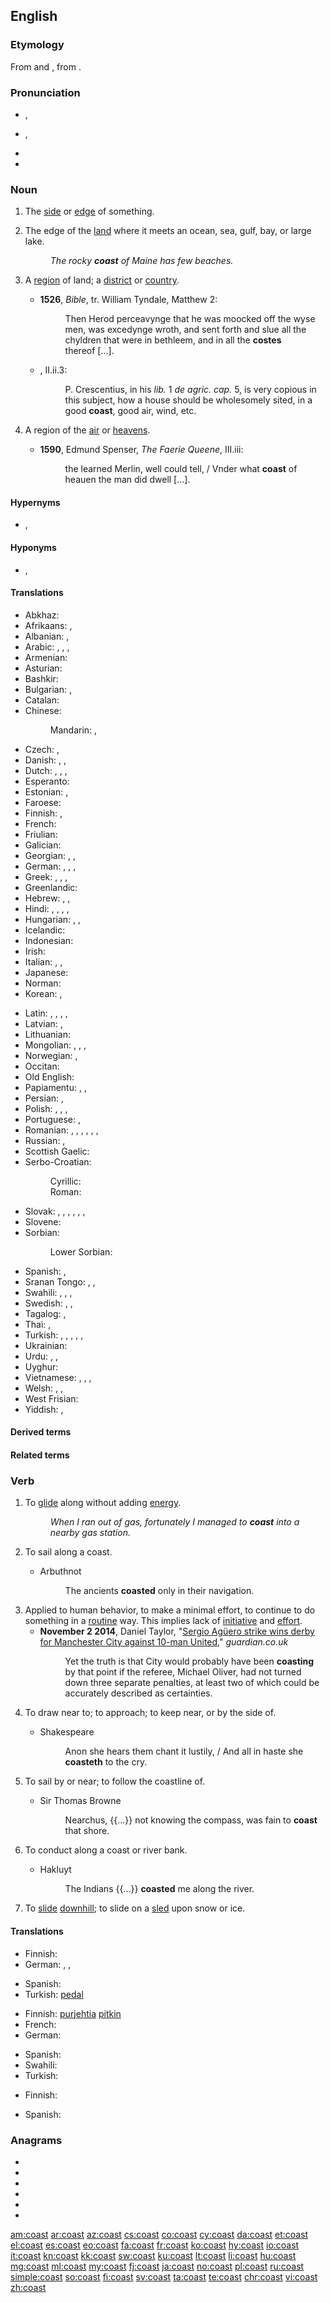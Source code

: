 ==English==
{{wikipedia}}
{{wikipedia|coast (disambiguation)}}

===Etymology===
From {{etyl|enm|en}} and {{etyl|fro|en}} {{m|fro|coste}}, from {{etyl|la|en}} {{m|la|costa||edge}}.

===Pronunciation===
* {{a|GA}} {{enPR|kōst}}, {{IPA|/koʊst/|lang=en}}
* {{a|RP}} {{enPR|kōst}}, {{IPA|/kəʊst/|lang=en}}
* {{audio|en-us-coast.ogg|Audio (US)|lang=en}}
* {{rhymes|əʊst|lang=en}}

===Noun===
{{en-noun}}

# {{label|en|obsolete}} The [[side]] or [[edge]] of something. {{defdate|15th-18th c.}}
#: {{rfquotek|Sir Isaac Newton}}
# The edge of the [[land]] where it meets an ocean, sea, gulf, bay, or large lake. {{defdate|from 14th c.}}
#: ''The rocky '''coast''' of Maine has few beaches.''
# {{label|en|obsolete}} A [[region]] of land; a [[district]] or [[country]]. {{defdate|14th-17th c.}}
#* '''1526''', ''Bible'', tr. William Tyndale, Matthew 2:
#*: Then Herod perceavynge that he was moocked off the wyse men, was excedynge wroth, and sent forth and slue all the chyldren that were in bethleem, and in all the '''costes''' thereof&nbsp;[…].
#* {{RQ:RBrtn AntmyMlncly}}, II.ii.3:
#*: P. Crescentius, in his ''lib.'' 1 ''de agric. cap.'' 5, is very copious in this subject, how a house should be wholesomely sited, in a good '''coast''', good air, wind, etc.
# {{label|en|obsolete}} A region of the [[air]] or [[heavens]]. {{defdate|14th-17th c.}}
#* '''1590''', Edmund Spenser, ''The Faerie Queene'', III.iii:
#*: the learned Merlin, well could tell, / Vnder what '''coast''' of heauen the man did dwell&nbsp;[…].

====Hypernyms====
* {{sense|edge of land meeting an ocean, sea, gulf, or bay}} {{l|en|shore}}, {{l|en|shoreline}}

====Hyponyms====
* {{sense|edge of land meeting an ocean, sea, gulf, or bay}} {{l|en|oceanfront}}, {{l|en|seashore}}

====Translations====
{{trans-top|edge of land meeting ocean, sea, gulf, bay}}
* Abkhaz: {{t-needed|ab}}
* Afrikaans: {{t|af|kus}}, {{t|af|oewer}}
* Albanian: {{t+|sq|breg}}, {{t+|sq|bregdet}}
* Arabic: {{t|ar|ساحل}}, {{t|ar|شاطئ}}, {{t|ar|تلَة}}, {{t|ar|هبوط تلَة}}
* Armenian: {{t+|hy|ափ|sc=Armn}}
* Asturian: {{t|ast|costa|f}}
* Bashkir: {{t|ba|яр|sc=Cyrl}}
* Bulgarian: {{t|bg|морски бряг|sc=Cyrl}}, {{t+|bg|крайбрежие|sc=Cyrl}}
* Catalan: {{t+|ca|costa|f}}
* Chinese:
*: Mandarin: {{t+|cmn|海岸|tr=hǎi'àn|sc=Hani}}, {{t+|cmn|岸|tr=àn|sc=Hani}}
* Czech: {{t+|cs|pobřeží|n}}, {{t+|cs|břeh|m}}
* Danish: {{t+|da|bred}}, {{t+|da|kyst}}, {{t+|da|strand|c}}
* Dutch: {{t+|nl|kust}}, {{t+|nl|kustlijn}}, {{t+|nl|zeekant}}, {{t+|nl|zeekust}}
* Esperanto: {{t|eo|marbordo}}
* Estonian: {{t+|et|rand}}, {{t|et|rannik}}
* Faroese: {{t|fo|strond|f}}
* Finnish: {{t|fi|merenrannikko}}, {{t+|fi|rannikko}}
* French: {{t+|fr|côte|f}}
* Friulian: {{t|fur|cueste|f}}
* Galician: {{t|gl|costa|f}}
* Georgian: {{t|ka|ნაპირი|sc=Geor}}, {{t|ka|ზღვის პირი|sc=Geor}}, {{t|ka|სანაპირო}}
* German: {{t-check|de|Küste}}, {{t-check|de|Küstenland}}, {{t-check|de|Strand}}, {{t-check|de|Ufer}}
* Greek: {{t+|el|ακρογιαλιά|f|sc=Grek}}, {{t+|el|γιαλός|m|sc=Grek}}, {{t+|el|ακτή|f|sc=Grek}}, {{t+|el|παραλία|f|sc=Grek}}
* Greenlandic: {{t|kl|sissaq}}
* Hebrew: {{t|he|שְׂפַת הַיָּם|sc=Hebr}}, {{t+|he|חוֹף יָם|sc=Hebr}}, {{t+|he|חוֹף|sc=Hebr}}
* Hindi: {{t|hi|सीमा|tr=sīmā|sc=Deva}}, {{t|hi|कनारा|tr=kanāra|sc=Deva}}, {{t|hi|तट|tr=tat.a|sc=Deva}}, {{t|hi|समुद्रतट|tr=samudra-tat.a|sc=Deva}}, {{t|hi|सागरतट|tr=sāgara-tat.a|sc=Deva}}
* Hungarian: {{t+|hu|part}}, {{t+|hu|partvidék}}, {{t+|hu|tengerpart}}
* Icelandic: {{t+|is|strönd|f}}
* Indonesian: {{t+|id|pantai}}
* Irish: {{t|ga|cósta|m}}
* Italian: {{t+|it|costa}}, {{t|it|costiera}}, {{t+|it|litorale}}
* Japanese: {{t+|ja|海岸|tr=[[かいがん]], kaigan|sc=Jpan}}
* Norman: {{t|nrf|côte|f}}
* Korean: {{t+|ko|연안|tr=yŏnan|sc=Kore}}, {{t+|ko|해안|tr=hae'an|sc=Kore}}
{{trans-mid}}
* Latin: {{t|la|limbus}}, {{t|la|ora}}, {{t|la|orarius}}, {{t|la|acta}}, {{t+|la|litus}}
* Latvian: {{t+|lv|krasts}}, {{t|lv|piekraste}}
* Lithuanian: {{t|lt|pajūris}}
* Mongolian: {{t+|mn|тэнгисийн эрэг|sc=Cyrl}}, {{t+|mn|хаялга|sc=Cyrl}}, {{t+|mn|далайн эрэг|sc=Cyrl}}, {{t+|mn|далайн хевее|sc=Cyrl}}
* Norwegian: {{t+|no|kyst}}, {{t+|no|strand}}
* Occitan: {{t+|oc|còsta|f}}
* Old English: {{t|ang|sæ-rima|sc=Latinx}}
* Papiamentu: {{t|pap|kanto}}, {{t|pap|kantu}}, {{t|pap|kosta}}
* Persian: {{t+|fa|ساحل|tr=sāhel|sc=fa-Arab}}, {{t+|fa|دریاکنار|tr=daryā-kenār|sc=fa-Arab}}
* Polish: {{t+|pl|brzeg}}, {{t+|pl|wybrzeże}}, {{t+|pl|zjazd}}, {{t|pl|tor bobslejowy}}
* Portuguese: {{t+|pt|costa|f}}, {{t+|pt|beira|f}}
* Romanian: {{t+|ro|coastă}}, {{t|ro|țărm de mare}}, {{t|ro|coborâre la vale}}, {{t+|ro|liman}}, {{t+|ro|mal}}, {{t+|ro|limită}}, {{t+|ro|hotar}}
* Russian: {{t|ru|мо́рской бе́рег}}, {{t+|ru|побере́жье}}
* Scottish Gaelic: {{t|gd|cladach|m}}
* Serbo-Croatian:
*: Cyrillic: {{t|sh|обала|f|sc=Cyrl}}
*: Roman: {{t+|sh|obala|f}}
* Slovak: {{t|sk|klesajúci}}, {{t|sk|morský breh}}, {{t|sk|nezaberajúci}}, {{t|sk|plávať pozdĺž pobrežia}}, {{t|sk|pobrežie}}, {{t|sk|pobrežie mora}}, {{t|sk|stúpajúci}}
* Slovene: {{t+|sl|obala|f}}
* Sorbian:
*: Lower Sorbian: {{t|dsb|pśibrjog|m}}
* Spanish: {{t+|es|costa|f}}, {{t|es|litoral|m}}
* Sranan Tongo: {{t|srn|syoro}}, {{t|srn|watrasey}}, {{t|srn|sekanti}}
* Swahili: {{t+|sw|pwani}}, {{t|sw|ufuko}}, {{t|sw|mapwa}}, {{t|sw|mapwaji}}
* Swedish: {{t|sv|gräns mot hav}}, {{t+|sv|kust}}, {{t+|sv|strand}}
* Tagalog: {{t|tl|pampang}}, {{t+|tl|baybayin}}
* Thai: {{t+|th|ชายฝั่ง|tr=chaai-fàng|sc=Thai}}, {{t|th|ทางลาดเอียง|tr=taang lâat-iang|sc=Thai}}
* Turkish: {{t+|tr|sahil}}, {{t|tr|deniz kenarı}}, {{t|tr|deniz kıyısı}}, {{t+|tr|kıyı}}, {{t|tr|kızak için uygun yokuş}}, {{t|tr|kızakla yokuştan kayma}}
* Ukrainian: {{t|uk|побере́жжя|sc=Cyrl}}
* Urdu: {{t|ur|کنارہ|tr=kanāra|sc=ur-Arab}}, {{t|ur|تٹ|tr=tat.a|sc=ur-Arab}}, {{t|ur|ساگرتٹ|tr=sāgara-tat.a|sc=ur-Arab}}
* Uyghur: {{t|ug|déngiz yaqisi|sc=ug-Arab}}
* Vietnamese: {{t+|vi|bờ biển}}, {{t|vi|đường lao}}, {{t|vi|sự lao xuống}}, {{t|vi|sự lao dốc}}
* Welsh: {{t+|cy|arfordir}}, {{t|cy|goror}}, {{t|cy|mordir}}
* West Frisian: {{t|fy|igge}}
* Yiddish: {{t|yi|ברעג|sc=Hebr|tr=breg|m}}, {{t|yi|ברעג טײַך|sc=Hebr|tr=breg taykh|m}}
{{trans-bottom}}

====Derived terms====
{{der4|[[coast-to-coast]]|[[coastal]]|[[coaster]]|[[coastguard]]|[[coastland]]|[[coastline]]|[[coastward]]|[[coastwatcher]]|[[coastwise]]|[[West Coast]]}}

====Related terms====
{{rel3|[[coast fox]]|[[coast guard]]|[[coast rat]]}}

===Verb===
{{en-verb}}

# {{label|en|intransitive}} To [[glide]] along without adding [[energy]].
#: ''When I ran out of gas, fortunately I managed to '''coast''' into a nearby gas station.''
# {{label|en|intransitive|nautical}} To sail along a coast.
#* Arbuthnot
#*: The ancients '''coasted''' only in their navigation.
# Applied to human behavior, to make a minimal effort, to continue to do something in a [[routine]] way. This implies lack of [[initiative]] and [[effort]].
#* '''November 2 2014''', Daniel Taylor, "[http://www.theguardian.com/football/2014/nov/02/manchester-city-manchester-united-premier-league-match-report Sergio Agüero strike wins derby for Manchester City against 10-man United]," ''guardian.co.uk''
#*: Yet the truth is that City would probably have been '''coasting''' by that point if the referee, Michael Oliver, had not turned down three separate penalties, at least two of which could be accurately described as certainties.
# {{label|en|obsolete}} To draw near to; to approach; to keep near, or by the side of.
#* Shakespeare
#*: Anon she hears them chant it lustily, / And all in haste she '''coasteth''' to the cry.
#: {{rfquotek|Hakluyt}}
# {{label|en|obsolete}} To sail by or near; to follow the coastline of.
#* Sir Thomas Browne
#*: Nearchus, {{...}} not knowing the compass, was fain to '''coast''' that shore.
# {{label|en|obsolete}} To conduct along a coast or river bank.
#* Hakluyt
#*: The Indians {{...}} '''coasted''' me along the river.
# {{label|en|US|dialect}} To [[slide]] [[downhill]]; to slide on a [[sled]] upon snow or ice.

====Translations====
{{trans-top|to glide along with no added energy}}
* Finnish: {{t+|fi|liukua}}
* German: {{t+|de|gleiten}}, {{t+|de|gleiten}}, {{l|de|ohne}} {{l|de|zu}} {{l|de|treten}} {{qualifier|bicycle}}
{{trans-mid}}
* Spanish: {{t+|es|deslizar}}
* Turkish: [[pedal#Turkish|pedal]] {{l|tr|çevirmeden}} {{l|tr|bisiklet}} {{t+|tr|sürmek}} {{qualifier|bicycle}}
{{trans-bottom}}

{{trans-top|to sail along a coast}}
* Finnish: [[purjehtia]] [[pitkin#Finnish|pitkin]] {{t+|fi|rannikko|alt=rannikkoa}}
* French: {{t+|fr|caboter}}
* German: {{t+|de|segeln}}
{{trans-mid}}
* Spanish: {{qualifier|la costa}} {{t+|es|navegar}}
* Swahili: {{t+|sw|puani}}
* Turkish: {{t+|tr|seyretmek}}
{{trans-bottom}}

{{trans-top|to make a minimal effort}}
* Finnish: {{t|fi|ottaa rennosti}}
{{trans-mid}}
* Spanish: {{t+|es|perecear}}
{{trans-bottom}}

===Anagrams===
* {{l|en|ascot}}
* {{l|en|catso}}
* {{l|en|coats}}
* {{l|en|costa}}
* {{l|en|octas}}
* {{l|en|tacos}}

[[am:coast]]
[[ar:coast]]
[[az:coast]]
[[cs:coast]]
[[co:coast]]
[[cy:coast]]
[[da:coast]]
[[et:coast]]
[[el:coast]]
[[es:coast]]
[[eo:coast]]
[[fa:coast]]
[[fr:coast]]
[[ko:coast]]
[[hy:coast]]
[[io:coast]]
[[it:coast]]
[[kn:coast]]
[[kk:coast]]
[[sw:coast]]
[[ku:coast]]
[[lt:coast]]
[[li:coast]]
[[hu:coast]]
[[mg:coast]]
[[ml:coast]]
[[my:coast]]
[[fj:coast]]
[[ja:coast]]
[[no:coast]]
[[pl:coast]]
[[ru:coast]]
[[simple:coast]]
[[so:coast]]
[[fi:coast]]
[[sv:coast]]
[[ta:coast]]
[[te:coast]]
[[chr:coast]]
[[vi:coast]]
[[zh:coast]]